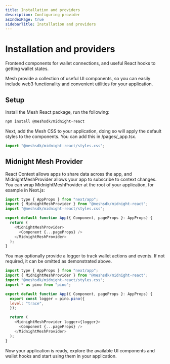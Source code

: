 ```yaml
---
title: Installation and providers
description: Configuring provider
asIndexPage: true
sidebarTitle: Installation and providers
---
```


# Installation and providers

Frontend components for wallet connections, and useful React hooks to getting wallet states.

Mesh provide a collection of useful UI components, so you can easily include web3 functionality and convenient utilities for your application.

## Setup

Install the Mesh React package, run the following:

```sh npm2yarn copy
npm install @meshsdk/midnight-react
```

Next, add the Mesh CSS to your application, doing so will apply the default styles to the components. You can add this in /pages/\_app.tsx.

```js filename="/pages/_app.tsx" copy
import "@meshsdk/midnight-react/styles.css";
```

## Midnight Mesh Provider

React Context allows apps to share data across the app, and MidnightMeshProvider allows your app to subscribe to context changes. You can wrap MidnightMeshProvider at the root of your application, for example in Next.js:

```js filename="/pages/_app.tsx" copy
import type { AppProps } from "next/app";
import { MidnightMeshProvider } from "@meshsdk/midnight-react";
import "@meshsdk/midnight-react/styles.css";

export default function App({ Component, pageProps }: AppProps) {
  return (
    <MidnightMeshProvider>
      <Component {...pageProps} />
    </MidnightMeshProvider>
  );
}
```

You may optionally provide a logger to track wallet actions and events. If not required, it can be omitted as demonstrated above.

```js filename="/pages/_app.tsx" copy
import type { AppProps } from "next/app";
import { MidnightMeshProvider } from "@meshsdk/midnight-react";
import "@meshsdk/midnight-react/styles.css";
import * as pino from "pino";

export default function App({ Component, pageProps }: AppProps) {
  export const logger = pino.pino({
  level: "trace",
  });

  return (
    <MidnightMeshProvider logger={logger}>
      <Component {...pageProps} />
    </MidnightMeshProvider>
  );
}
```

Now your application is ready, explore the available UI components and wallet hooks and start using them in your application.
